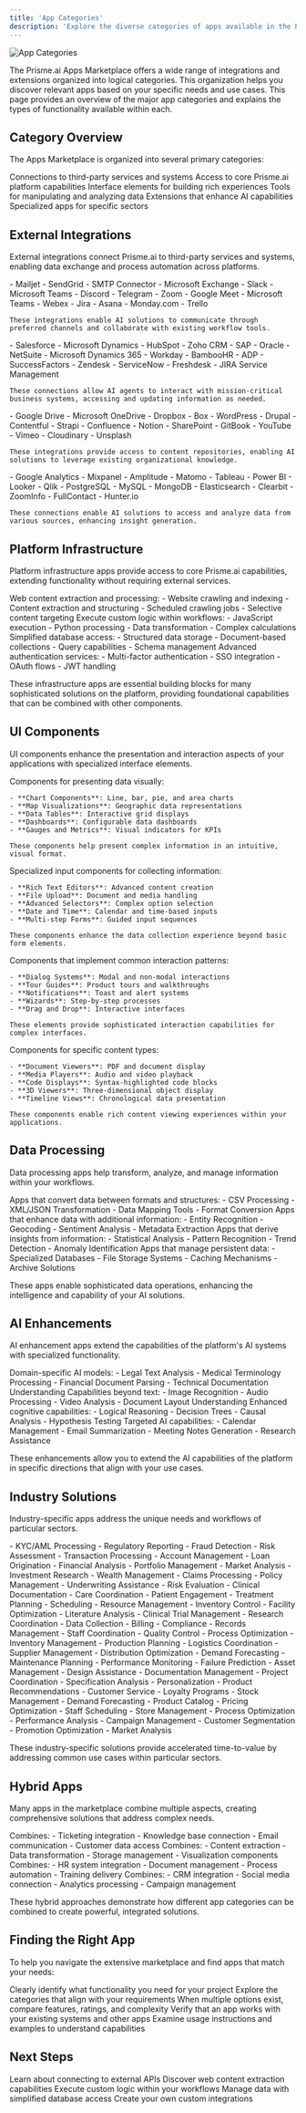 ```yaml
---
title: 'App Categories'
description: 'Explore the diverse categories of apps available in the Prisme.ai marketplace'
---
```


<Frame>
  <img src="/images/app-categories.png" alt="App Categories" />
</Frame>

The Prisme.ai Apps Marketplace offers a wide range of integrations and extensions organized into logical categories. This organization helps you discover relevant apps based on your specific needs and use cases. This page provides an overview of the major app categories and explains the types of functionality available within each.

## Category Overview

The Apps Marketplace is organized into several primary categories:

<CardGroup cols={3}>
  <Card title="External Integrations" icon="plug">
    Connections to third-party services and systems
  </Card>
  <Card title="Platform Infrastructure" icon="server">
    Access to core Prisme.ai platform capabilities
  </Card>
  <Card title="UI Components" icon="window">
    Interface elements for building rich experiences
  </Card>
  <Card title="Data Processing" icon="database">
    Tools for manipulating and analyzing data
  </Card>
  <Card title="AI Enhancements" icon="brain">
    Extensions that enhance AI capabilities
  </Card>
  <Card title="Industry Solutions" icon="building">
    Specialized apps for specific sectors
  </Card>
</CardGroup>

## External Integrations

External integrations connect Prisme.ai to third-party services and systems, enabling data exchange and process automation across platforms.

<Tabs>
  <Tab title="Communication & Collaboration">
    <CardGroup cols={2}>
      <Card title="Email Services" icon="envelope">
        - Mailjet
        - SendGrid
        - SMTP Connector
        - Microsoft Exchange
      </Card>
      <Card title="Messaging Platforms" icon="comment">
        - Slack
        - Microsoft Teams
        - Discord
        - Telegram
      </Card>
      <Card title="Video Conferencing" icon="video">
        - Zoom
        - Google Meet
        - Microsoft Teams
        - Webex
      </Card>
      <Card title="Project Management" icon="tasks">
        - Jira
        - Asana
        - Monday.com
        - Trello
      </Card>
    </CardGroup>
    
    These integrations enable AI solutions to communicate through preferred channels and collaborate with existing workflow tools.
  </Tab>
  
  <Tab title="Business Systems">
    <CardGroup cols={2}>
      <Card title="CRM" icon="address-book">
        - Salesforce
        - Microsoft Dynamics
        - HubSpot
        - Zoho CRM
      </Card>
      <Card title="ERP" icon="building">
        - SAP
        - Oracle
        - NetSuite
        - Microsoft Dynamics 365
      </Card>
      <Card title="HR Systems" icon="users">
        - Workday
        - BambooHR
        - ADP
        - SuccessFactors
      </Card>
      <Card title="Ticketing Systems" icon="ticket">
        - Zendesk
        - ServiceNow
        - Freshdesk
        - JIRA Service Management
      </Card>
    </CardGroup>
    
    These connections allow AI agents to interact with mission-critical business systems, accessing and updating information as needed.
  </Tab>
  
  <Tab title="Content & Knowledge">
    <CardGroup cols={2}>
      <Card title="Document Storage" icon="folder">
        - Google Drive
        - Microsoft OneDrive
        - Dropbox
        - Box
      </Card>
      <Card title="CMS" icon="newspaper">
        - WordPress
        - Drupal
        - Contentful
        - Strapi
      </Card>
      <Card title="Knowledge Bases" icon="book">
        - Confluence
        - Notion
        - SharePoint
        - GitBook
      </Card>
      <Card title="Media Services" icon="image">
        - YouTube
        - Vimeo
        - Cloudinary
        - Unsplash
      </Card>
    </CardGroup>
    
    These integrations provide access to content repositories, enabling AI solutions to leverage existing organizational knowledge.
  </Tab>
  
  <Tab title="Data & Analytics">
    <CardGroup cols={2}>
      <Card title="Analytics Platforms" icon="chart-line">
        - Google Analytics
        - Mixpanel
        - Amplitude
        - Matomo
      </Card>
      <Card title="BI Tools" icon="chart-pie">
        - Tableau
        - Power BI
        - Looker
        - Qlik
      </Card>
      <Card title="External Databases" icon="database">
        - PostgreSQL
        - MySQL
        - MongoDB
        - Elasticsearch
      </Card>
      <Card title="Data Enrichment" icon="sparkles">
        - Clearbit
        - ZoomInfo
        - FullContact
        - Hunter.io
      </Card>
    </CardGroup>
    
    These connections enable AI solutions to access and analyze data from various sources, enhancing insight generation.
  </Tab>
</Tabs>

## Platform Infrastructure

Platform infrastructure apps provide access to core Prisme.ai capabilities, extending functionality without requiring external services.

<CardGroup cols={2}>
  <Card title="Crawler" icon="spider" href="/connect-data/marketplace/crawler">
    Web content extraction and processing:
    - Website crawling and indexing
    - Content extraction and structuring
    - Scheduled crawling jobs
    - Selective content targeting
  </Card>
  <Card title="Custom Code" icon="code" href="/connect-data/marketplace/custom-code">
    Execute custom logic within workflows:
    - JavaScript execution
    - Python processing
    - Data transformation
    - Complex calculations
  </Card>
  <Card title="Collection" icon="database" href="/connect-data/marketplace/collection">
    Simplified database access:
    - Structured data storage
    - Document-based collections
    - Query capabilities
    - Schema management
  </Card>
  <Card title="Authentication" icon="key">
    Advanced authentication services:
    - Multi-factor authentication
    - SSO integration
    - OAuth flows
    - JWT handling
  </Card>
</CardGroup>

These infrastructure apps are essential building blocks for many sophisticated solutions on the platform, providing foundational capabilities that can be combined with other components.

## UI Components

UI components enhance the presentation and interaction aspects of your applications with specialized interface elements.

<AccordionGroup>
  <Accordion title="Data Visualization">
    Components for presenting data visually:
    
    - **Chart Components**: Line, bar, pie, and area charts
    - **Map Visualizations**: Geographic data representations
    - **Data Tables**: Interactive grid displays
    - **Dashboards**: Configurable data dashboards
    - **Gauges and Metrics**: Visual indicators for KPIs
    
    These components help present complex information in an intuitive, visual format.
  </Accordion>
  
  <Accordion title="Input and Forms">
    Specialized input components for collecting information:
    
    - **Rich Text Editors**: Advanced content creation
    - **File Upload**: Document and media handling
    - **Advanced Selectors**: Complex option selection
    - **Date and Time**: Calendar and time-based inputs
    - **Multi-step Forms**: Guided input sequences
    
    These components enhance the data collection experience beyond basic form elements.
  </Accordion>
  
  <Accordion title="Interaction Patterns">
    Components that implement common interaction patterns:
    
    - **Dialog Systems**: Modal and non-modal interactions
    - **Tour Guides**: Product tours and walkthroughs
    - **Notifications**: Toast and alert systems
    - **Wizards**: Step-by-step processes
    - **Drag and Drop**: Interactive interfaces
    
    These elements provide sophisticated interaction capabilities for complex interfaces.
  </Accordion>
  
  <Accordion title="Specialized Displays">
    Components for specific content types:
    
    - **Document Viewers**: PDF and document display
    - **Media Players**: Audio and video playback
    - **Code Displays**: Syntax-highlighted code blocks
    - **3D Viewers**: Three-dimensional object display
    - **Timeline Views**: Chronological data presentation
    
    These components enable rich content viewing experiences within your applications.
  </Accordion>
</AccordionGroup>

## Data Processing

Data processing apps help transform, analyze, and manage information within your workflows.

<Steps>
  <Step title="Data Transformation">
    Apps that convert data between formats and structures:
    - CSV Processing
    - XML/JSON Transformation
    - Data Mapping Tools
    - Format Conversion
  </Step>
  <Step title="Data Enrichment">
    Apps that enhance data with additional information:
    - Entity Recognition
    - Geocoding
    - Sentiment Analysis
    - Metadata Extraction
  </Step>
  <Step title="Data Analysis">
    Apps that derive insights from information:
    - Statistical Analysis
    - Pattern Recognition
    - Trend Detection
    - Anomaly Identification
  </Step>
  <Step title="Data Storage">
    Apps that manage persistent data:
    - Specialized Databases
    - File Storage Systems
    - Caching Mechanisms
    - Archive Solutions
  </Step>
</Steps>

These apps enable sophisticated data operations, enhancing the intelligence and capability of your AI solutions.

## AI Enhancements

AI enhancement apps extend the capabilities of the platform's AI systems with specialized functionality.

<CardGroup cols={2}>
  <Card title="Specialized Models" icon="robot">
    Domain-specific AI models:
    - Legal Text Analysis
    - Medical Terminology Processing
    - Financial Document Parsing
    - Technical Documentation Understanding
  </Card>
  <Card title="Multi-modal Processing" icon="images">
    Capabilities beyond text:
    - Image Recognition
    - Audio Processing
    - Video Analysis
    - Document Layout Understanding
  </Card>
  <Card title="Reasoning Extensions" icon="brain">
    Enhanced cognitive capabilities:
    - Logical Reasoning
    - Decision Trees
    - Causal Analysis
    - Hypothesis Testing
  </Card>
  <Card title="Specialized Tools" icon="toolbox">
    Targeted AI capabilities:
    - Calendar Management
    - Email Summarization
    - Meeting Notes Generation
    - Research Assistance
  </Card>
</CardGroup>

These enhancements allow you to extend the AI capabilities of the platform in specific directions that align with your use cases.

## Industry Solutions

Industry-specific apps address the unique needs and workflows of particular sectors.

<Tabs>
  <Tab title="Financial Services">
    <CardGroup cols={2}>
      <Card title="Compliance" icon="check-double">
        - KYC/AML Processing
        - Regulatory Reporting
        - Fraud Detection
        - Risk Assessment
      </Card>
      <Card title="Banking Operations" icon="university">
        - Transaction Processing
        - Account Management
        - Loan Origination
        - Financial Analysis
      </Card>
      <Card title="Investment" icon="chart-line">
        - Portfolio Management
        - Market Analysis
        - Investment Research
        - Wealth Management
      </Card>
      <Card title="Insurance" icon="shield">
        - Claims Processing
        - Policy Management
        - Underwriting Assistance
        - Risk Evaluation
      </Card>
    </CardGroup>
  </Tab>
  
  <Tab title="Healthcare">
    <CardGroup cols={2}>
      <Card title="Patient Care" icon="user-md">
        - Clinical Documentation
        - Care Coordination
        - Patient Engagement
        - Treatment Planning
      </Card>
      <Card title="Operations" icon="hospital">
        - Scheduling
        - Resource Management
        - Inventory Control
        - Facility Optimization
      </Card>
      <Card title="Research" icon="microscope">
        - Literature Analysis
        - Clinical Trial Management
        - Research Coordination
        - Data Collection
      </Card>
      <Card title="Administration" icon="clipboard-list">
        - Billing
        - Compliance
        - Records Management
        - Staff Coordination
      </Card>
    </CardGroup>
  </Tab>
  
  <Tab title="Manufacturing">
    <CardGroup cols={2}>
      <Card title="Production" icon="industry">
        - Quality Control
        - Process Optimization
        - Inventory Management
        - Production Planning
      </Card>
      <Card title="Supply Chain" icon="truck">
        - Logistics Coordination
        - Supplier Management
        - Distribution Optimization
        - Demand Forecasting
      </Card>
      <Card title="Equipment" icon="cogs">
        - Maintenance Planning
        - Performance Monitoring
        - Failure Prediction
        - Asset Management
      </Card>
      <Card title="Engineering" icon="drafting-compass">
        - Design Assistance
        - Documentation Management
        - Project Coordination
        - Specification Analysis
      </Card>
    </CardGroup>
  </Tab>
  
  <Tab title="Retail">
    <CardGroup cols={2}>
      <Card title="Customer Experience" icon="shopping-cart">
        - Personalization
        - Product Recommendations
        - Customer Service
        - Loyalty Programs
      </Card>
      <Card title="Inventory" icon="boxes">
        - Stock Management
        - Demand Forecasting
        - Product Catalog
        - Pricing Optimization
      </Card>
      <Card title="Operations" icon="store">
        - Staff Scheduling
        - Store Management
        - Process Optimization
        - Performance Analysis
      </Card>
      <Card title="Marketing" icon="bullhorn">
        - Campaign Management
        - Customer Segmentation
        - Promotion Optimization
        - Market Analysis
      </Card>
    </CardGroup>
  </Tab>
</Tabs>

These industry-specific solutions provide accelerated time-to-value by addressing common use cases within particular sectors.

## Hybrid Apps

Many apps in the marketplace combine multiple aspects, creating comprehensive solutions that address complex needs.

<CardGroup cols={2}>
  <Card title="Customer Service Suite" icon="headset">
    Combines:
    - Ticketing integration
    - Knowledge base connection
    - Email communication
    - Customer data access
  </Card>
  <Card title="Document Processing" icon="file-alt">
    Combines:
    - Content extraction
    - Data transformation
    - Storage management
    - Visualization components
  </Card>
  <Card title="Employee Onboarding" icon="user-plus">
    Combines:
    - HR system integration
    - Document management
    - Process automation
    - Training delivery
  </Card>
  <Card title="Marketing Automation" icon="bullhorn">
    Combines:
    - CRM integration
    - Social media connection
    - Analytics processing
    - Campaign management
  </Card>
</CardGroup>

These hybrid approaches demonstrate how different app categories can be combined to create powerful, integrated solutions.

## Finding the Right App

To help you navigate the extensive marketplace and find apps that match your needs:

<Steps>
  <Step title="Define Your Requirements">
    Clearly identify what functionality you need for your project
  </Step>
  <Step title="Browse Relevant Categories">
    Explore the categories that align with your requirements
  </Step>
  <Step title="Compare Similar Apps">
    When multiple options exist, compare features, ratings, and complexity
  </Step>
  <Step title="Check Compatibility">
    Verify that an app works with your existing systems and other apps
  </Step>
  <Step title="Review Documentation">
    Examine usage instructions and examples to understand capabilities
  </Step>
</Steps>

## Next Steps

<CardGroup cols={2}>
  <Card title="API Integrations" icon="plug" href="/connect-data/marketplace/api">
    Learn about connecting to external APIs
  </Card>
  <Card title="Crawler" icon="spider" href="/connect-data/marketplace/crawler">
    Discover web content extraction capabilities
  </Card>
  <Card title="Custom Code" icon="code" href="/connect-data/marketplace/custom-code">
    Execute custom logic within your workflows
  </Card>
  <Card title="Collection" icon="database" href="/connect-data/marketplace/collection">
    Manage data with simplified database access
  </Card>
  <Card title="Extending Apps" icon="puzzle-piece" href="/connect-data/marketplace/extending-apps">
    Create your own custom integrations
  </Card>
</CardGroup>